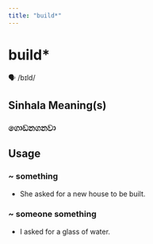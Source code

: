 ```yaml
---
title: "build*"
---
```


# build*

🗣️ /bɪld/

## Sinhala Meaning(s)

### ගොඩනගනවා

## Usage

### ~ something

- She asked for a new house to be built.


### ~ someone something

- I asked for a glass of water.

